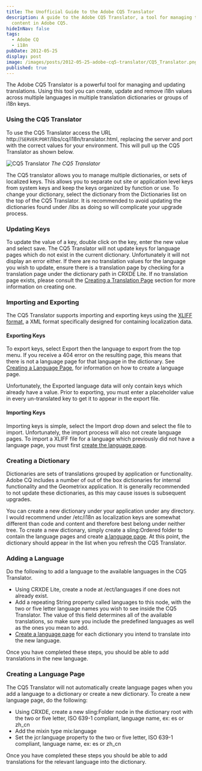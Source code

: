 ```yaml
---
title: The Unofficial Guide to the Adobe CQ5 Translator
description: A guide to the Adobe CQ5 Translator, a tool for managing translated
  content in Adobe CQ5.
hideInNav: false
tags:
  - Adobe CQ
  - i18n
pubDate: 2012-05-25
display: post
image: /images/posts/2012-05-25-adobe-cq5-translator/CQ5_Translator.png
published: true
---
```


The Adobe CQ5 Translator is a powerful tool for managing and updating translations. Using this tool you can create, update and remove i18n values across multiple languages in multiple translation dictionaries or groups of i18n keys.

### Using the CQ5 Translator

To use the CQ5 Translator access the URL http://`SERVER`:`PORT`/libs/cq/i18n/translator.html, replacing the server and port with the correct values for your environment. This will pull up the CQ5 Translator as shown below.

![CQ5 Translator](/images/posts/2012-05-25-adobe-cq5-translator/CQ5_Translator.png) _The CQ5 Translator_

The CQ5 translator allows you to manage multiple dictionaries, or sets of localized keys. This allows you to separate out site or application level keys from system keys and keep the keys organized by function or use. To change your dictionary, select the dictionary from the Dictionaries list on the top of the CQ5 Translator. It is recommended to avoid updating the dictionaries found under /libs as doing so will complicate your upgrade process.

### Updating Keys

To update the value of a key, double click on the key, enter the new value and select save. The CQ5 Translator will not update keys for language pages which do not exist in the current dictionary. Unfortunately it will not display an error either. If there are no translation values for the language you wish to update, ensure there is a translation page by checking for a translation page under the dictionary path in CRXDE Lite. If no translation page exists, please consult the [Creating a Translation Page](#creating-a-language-page) section for more information on creating one.

### Importing and Exporting

The CQ5 Translator supports importing and exporting keys using the [XLIFF format](http://en.wikipedia.org/wiki/XLIFF "XLIFF Format Documentation"), a XML format specifically designed for containing localization data.

#### Exporting Keys

To export keys, select Export then the language to export from the top menu. If you receive a 404 error on the resulting page, this means that there is not a language page for that language in the dictionary. See [Creating a Language Page](#creating-a-language-page), for information on how to create a language page.

Unfortunately, the Exported language data will only contain keys which already have a value. Prior to exporting, you must enter a placeholder value in every un-translated key to get it to appear in the export file.

#### Importing Keys

Importing keys is simple, select the Import drop down and select the file to import. Unfortunately, the import process will also not create language pages. To import a XLIFF file for a language which previously did not have a language page, you must first [create the language page](#creating-a-language-page).

### Creating a Dictionary

Dictionaries are sets of translations grouped by application or functionality. Adobe CQ includes a number of out of the box dictionaries for internal functionality and the Geometrixx application. It is generally recommended to not update these dictionaries, as this may cause issues is subsequent upgrades.

You can create a new dictionary under your application under any directory. I would recommend under /etc/i18n as localization keys are somewhat different than code and content and therefore best belong under neither tree. To create a new dictionary, simply create a sling:Ordered folder to contain the language pages and create [a language page](#creating-a-language-page). At this point, the dictionary should appear in the list when you refresh the CQ5 Translator.

### Adding a Language

Do the following to add a language to the available languages in the CQ5 Translator. 

* Using CRXDE Lite, create a node at /ect/languages if one does not already exist.
* Add a repeating String property called languages to this node, with the two or five letter language names you wish to see inside the CQ5 Translator. The value of this field determines all of the available translations, so make sure you include the predefined languages as well as the ones you mean to add.
* [Create a language page](#creating-a-language-page) for each dictionary you intend to translate into the new language.

Once you have completed these steps, you should be able to add translations in the new language.

### Creating a Language Page

The CQ5 Translator will not automatically create language pages when you add a language to a dictionary or create a new dictionary. To create a new language page, do the following:

* Using CRXDE, create a new sling:Folder node in the dictionary root with the two or five letter, ISO 639-1 compliant, language name, ex: es or zh\_cn
* Add the mixin type mix:language
* Set the jcr:language property to the two or five letter, ISO 639-1 compliant, language name, ex: es or zh\_cn

Once you have completed these steps you should be able to add translations for the relevant language into the dictionary.
